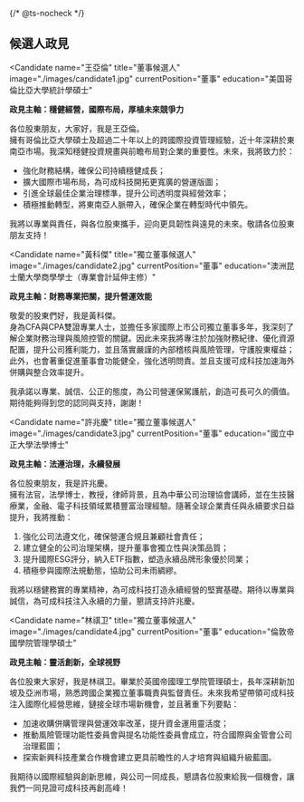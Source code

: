 {/* @ts-nocheck */}

<Section>

## 候選人政見

<SwipeInMobile className='grid lg:grid-cols-2 gap-4 max-w-full'>

<Candidate
  name="王亞倫"
  title="董事候選人"
  image="./images/candidate1.jpg"
  currentPosition="董事"
  education="美国哥倫比亞大學統計學碩士"
>
**政見主軸：穩健經營，國際布局，厚植未來競爭力**

各位股東朋友，大家好，我是王亞倫。\
擁有哥倫比亞大學碩士及超過二十年以上的跨國際投資管理經驗，近十年深耕於東南亞市場。我深知穩健投資規畫與前瞻布局對企業的重要性。未來，我將致力於：

- 強化財務結構，確保公司持續穩健成長；
- 擴大國際市場布局，為可成科技開拓更寬廣的營運版圖；
- 引進全球最佳企業治理標準，提升公司透明度與經營效率；
- 積極推動轉型，將東南亞人脈帶入，確保企業在轉型時代中領先。

我將以專業與責任，與各位股東攜手，迎向更具韌性與遠見的未來。敬請各位股東朋友支持！ 
</Candidate>

<Candidate
  name="黃科傑"
  title="獨立董事候選人"
  image="./images/candidate2.jpg"
  currentPosition="董事"
  education="澳洲昆士蘭大學商學學士（專業會計延伸主修）"
>
**政見主軸：財務專業把關，提升營運效能**

敬愛的股東們好，我是黃科傑。\
身為CFA與CPA雙證專業人士，並擔任多家國際上市公司獨立董事多年，我深刻了解企業財務治理與風險控管的關鍵。因此未來我將專注於加強財務紀律、優化資源配置，提升公司獲利能力，並且落實嚴謹的內部稽核與風險管理，守護股東權益；此外，也會著重促進董事會功能健全，強化透明問責。並且支援可成科技加速海外併購與整合效率提升。

我承諾以專業、誠信、公正的態度，為公司營運保駕護航，創造可長可久的價值。期待能夠得到您的認同與支持，謝謝！ 
</Candidate>

<Candidate
  name="許兆慶"
  title="獨立董事候選人"
  image="./images/candidate3.jpg"
  currentPosition="董事"
  education="國立中正大學法學博士"
>
**政見主軸：法遵治理，永續發展**

各位股東朋友，我是許兆慶。\
擁有法官，法學博士，教授，律師背景，且為中華公司治理協會講師，並在生技醫療業，金融、電子科技領域累積豐富治理經驗。隨著全球企業責任與永續要求日益提升，我將推動：

1. 強化公司法遵文化，確保營運合規且兼顧社會責任；
2. 建立健全的公司治理架構，提升董事會獨立性與決策品質；
3. 提升國際ESG評分，納入ETF指數，塑造永續品牌形象優於同業；
4. 積極參與國際法規動態，協助公司未雨綢繆。

我將以穩健務實的專業精神，為可成科技打造永續經營的堅實基礎。期待以專業與誠信，為可成科技注入永續的力量，懇請支持許兆慶。
</Candidate>

<Candidate
  name="林祺卫"
  title="獨立董事候選人"
  image="./images/candidate4.jpg"
  currentPosition="董事"
  education="倫敦帝國學院管理學碩士"
>
**政見主軸：靈活創新，全球視野**

各位股東大家好，我是林祺卫。畢業於英國帝國理工學院管理碩士，長年深耕新加坡及亞洲市場，熟悉跨國企業獨立董事職責與監督責任。未來我希望帶領可成科技注入國際化經營思維，鏈接全球市場新機會，並且著重下列要點：

- 加速收購併購管理與營運效率改革，提升資金運用靈活度；
- 推動風險管理功能性委員會與提名功能性委員會成立，符合國際與金管會公司治理藍圖；
- 探索新興科技產業合作機會建立更具前瞻性的人才培育與組織升級藍圖。

我期待以國際經驗與創新思維，與公司一同成長，懇請各位股東給我一個機會，讓我們一同見證可成科技再創高峰！

</Candidate>

</SwipeInMobile>

</Section>
